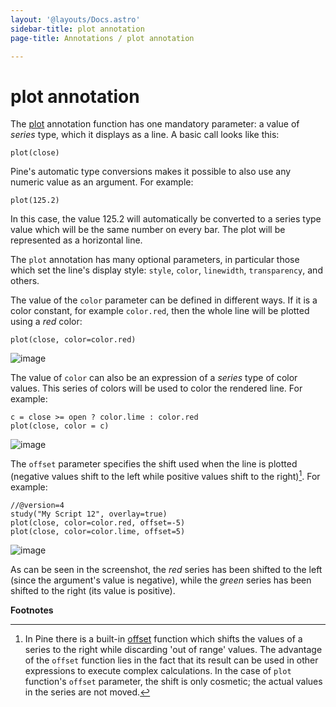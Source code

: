```yaml
---
layout: '@layouts/Docs.astro'
sidebar-title: plot annotation
page-title: Annotations / plot annotation

---
```

# plot annotation

The
[plot](https://www.tradingview.com/pine-script-reference/v4/#fun_plot)
annotation function has one mandatory parameter: a value of *series*
type, which it displays as a line. A basic call looks like this:

``` pine
plot(close)
```

Pine\'s automatic type conversions makes it possible to also use any
numeric value as an argument. For example:

``` pine
plot(125.2)
```

In this case, the value 125.2 will automatically be converted to a
series type value which will be the same number on every bar. The plot
will be represented as a horizontal line.

The `plot` annotation has many optional parameters, in particular those
which set the line\'s display style: `style`, `color`, `linewidth`,
`transparency`, and others.

The value of the `color` parameter can be defined in different ways. If
it is a color constant, for example `color.red`, then the whole line
will be plotted using a *red* color:

    plot(close, color=color.red)

![image](@assets/annotations/Output_of_charts_plot_1.png)

The value of `color` can also be an expression of a *series* type of
color values. This series of colors will be used to color the rendered
line. For example:

    c = close >= open ? color.lime : color.red
    plot(close, color = c)

![image](@assets/annotations/Output_of_charts_plot_2.png)

The `offset` parameter specifies the shift used when the line is plotted
(negative values shift to the left while positive values shift to the
right)[^1]. For example:

    //@version=4
    study("My Script 12", overlay=true)
    plot(close, color=color.red, offset=-5)
    plot(close, color=color.lime, offset=5)

![image](@assets/annotations/Output_of_charts_plot_3.png)

As can be seen in the screenshot, the *red* series has been shifted to
the left (since the argument\'s value is negative), while the *green*
series has been shifted to the right (its value is positive).

**Footnotes**

[^1]: In Pine there is a built-in
    [offset](https://www.tradingview.com/pine-script-reference/v4/#fun_offset)
    function which shifts the values of a series to the right while
    discarding \'out of range\' values. The advantage of the `offset`
    function lies in the fact that its result can be used in other
    expressions to execute complex calculations. In the case of `plot`
    function\'s `offset` parameter, the shift is only cosmetic; the
    actual values in the series are not moved.
